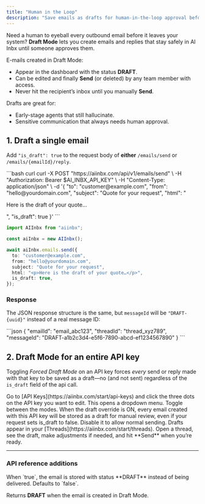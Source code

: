 ```yaml
---
title: "Human in the Loop"
description: "Save emails as drafts for human-in-the-loop approval before sending"
---
```


Need a human to eyeball every outbound email before it leaves your system? **Draft Mode** lets you create emails and replies that stay safely in AI Inbx until someone approves them.

E-mails created in Draft Mode:

- Appear in the dashboard with the status **DRAFT**.
- Can be edited and finally **Send** (or deleted) by any team member with access.
- Never hit the recipient’s inbox until you manually **Send**.

Drafts are great for:

- Early-stage agents that still hallucinate.
- Sensitive communication that always needs human approval.

## 1. Draft a single email

Add `"is_draft": true` to the request body of **either** `/emails/send` or `/emails/{emailId}/reply`.

<CodeGroup>
```bash curl
curl -X POST "https://aiinbx.com/api/v1/emails/send" \
  -H "Authorization: Bearer $AI_INBX_API_KEY" \
  -H "Content-Type: application/json" \
  -d '{
    "to": "customer@example.com",
    "from": "hello@yourdomain.com",
    "subject": "Quote for your request",
    "html": "<p>Here is the draft of your quote…</p>",
    "is_draft": true
}'
```

```typescript
import AIInbx from "aiinbx";

const aiInbx = new AIInbx();

await aiInbx.emails.send({
  to: "customer@example.com",
  from: "hello@yourdomain.com",
  subject: "Quote for your request",
  html: "<p>Here is the draft of your quote…</p>",
  is_draft: true,
});
```
</CodeGroup>

### Response

The JSON response structure is the same, but `messageId` will be `"DRAFT-{uuid}"` instead of a real message ID:

<ResponseExample>
```json
{
  "emailId": "email_abc123",
  "threadId": "thread_xyz789",
  "messageId": "DRAFT-a1b2c3d4-e5f6-7890-abcd-ef1234567890"
}
```
</ResponseExample>

## 2. Draft Mode for an entire API key

Toggling *Forced Draft Mode* on an API key forces *every* send or reply made with that key to be saved as a draft—no (and not sent) regardless of the `is_draft` field of the api call.

<Steps>
  <Step title="Open your API key details">
    Go to [API Keys](https://aiinbx.com/start/api-keys) and click the three dots on the API key you want to edit. This opens a dropdown menu.
  </Step>
  <Step title="Enable Draft Mode">
    Toggle between the modes. When the draft override is ON, every email created with this API key will be stored as a draft for manual review, even if your request sets is_draft to false. Disable it to allow normal sending.
  </Step>
  <Step title="Review & send drafts">
    Drafts appear in your [Threads](https://aiinbx.com/start/threads). Open a thread, see the draft, make adjustments if needed, and hit **Send** when you’re ready.
  </Step>
</Steps>

---

### API reference additions

<ParamField name="is_draft" type="boolean" optional>
When `true`, the email is stored with status **DRAFT** instead of being delivered. Defaults to `false`.
</ParamField>

<ResponseField name="status" type="'DRAFT' | ...">Returns **DRAFT** when the email is created in Draft Mode.</ResponseField>